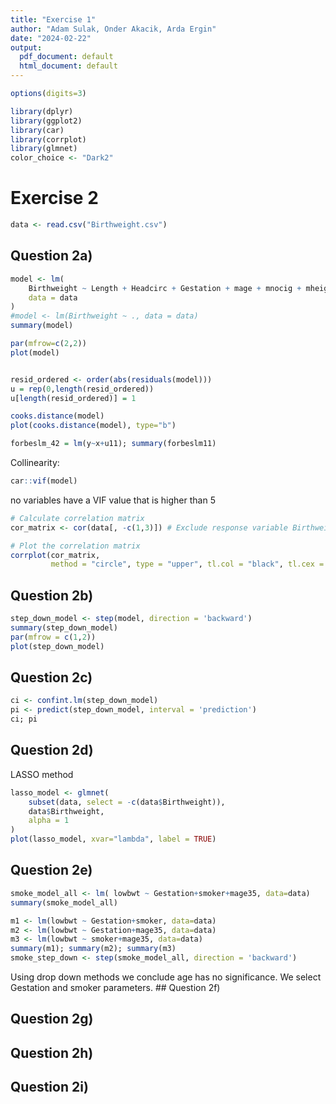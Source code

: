 ```yaml
---
title: "Exercise 1"
author: "Adam Sulak, Onder Akacik, Arda Ergin"
date: "2024-02-22"
output:
  pdf_document: default
  html_document: default
---
```


```r
options(digits=3)

library(dplyr)
library(ggplot2)
library(car)
library(corrplot)
library(glmnet)
color_choice <- "Dark2"
```


# Exercise 2

```r
data <- read.csv("Birthweight.csv")
```


## Question 2a)
```r
model <- lm(
    Birthweight ~ Length + Headcirc + Gestation + mage + mnocig + mheight + mppwt + fage + fedyrs + fnocig + fheight,
    data = data
)
#model <- lm(Birthweight ~ ., data = data)
summary(model)
```


```r
par(mfrow=c(2,2))
plot(model)


resid_ordered <- order(abs(residuals(model)))
u = rep(0,length(resid_ordered))
u[length(resid_ordered)] = 1

cooks.distance(model)
plot(cooks.distance(model), type="b")

forbeslm_42 = lm(y~x+u11); summary(forbeslm11)
```


Collinearity:
```r
car::vif(model)
```

no variables have a VIF value that is higher than 5

```r
# Calculate correlation matrix
cor_matrix <- cor(data[, -c(1,3)]) # Exclude response variable Birthweight

# Plot the correlation matrix
corrplot(cor_matrix, 
         method = "circle", type = "upper", tl.col = "black", tl.cex = 0.6)
```



## Question 2b)

```r
step_down_model <- step(model, direction = 'backward')
summary(step_down_model)
par(mfrow = c(1,2))
plot(step_down_model)
```



## Question 2c)

```r
ci <- confint.lm(step_down_model)
pi <- predict(step_down_model, interval = 'prediction')
ci; pi
```

## Question 2d)

LASSO method
```r
lasso_model <- glmnet(
    subset(data, select = -c(data$Birthweight)),
    data$Birthweight,
    alpha = 1
)
plot(lasso_model, xvar="lambda", label = TRUE)
```


## Question 2e)
```r
smoke_model_all <- lm( lowbwt ~ Gestation+smoker+mage35, data=data)
summary(smoke_model_all)

m1 <- lm(lowbwt ~ Gestation+smoker, data=data)
m2 <- lm(lowbwt ~ Gestation+mage35, data=data)
m3 <- lm(lowbwt ~ smoker+mage35, data=data)
summary(m1); summary(m2); summary(m3)
smoke_step_down <- step(smoke_model_all, direction = 'backward')
```
Using drop down methods we conclude age has no significance. We select Gestation and smoker parameters.
## Question 2f)


## Question 2g)


## Question 2h)


## Question 2i)


